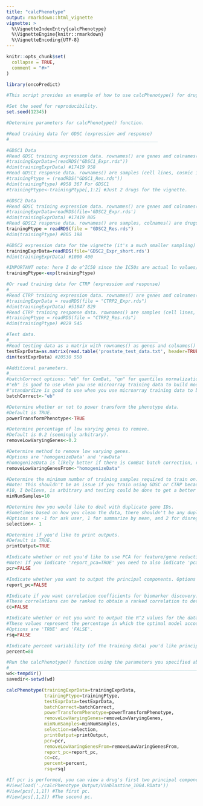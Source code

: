---
title: "calcPhenotype"
output: rmarkdown::html_vignette
vignette: >
  %\VignetteIndexEntry{calcPhenotype}
  %\VignetteEngine{knitr::rmarkdown}
  %\VignetteEncoding{UTF-8}
---

```{r, include = FALSE}
knitr::opts_chunk$set(
  collapse = TRUE,
  comment = "#>"
)
```

```{r setup}

library(oncoPredict)

#This script provides an example of how to use calcPhenotype() for drug response prediction as well as its optional #parameters. 

#Set the seed for reproducibility. 
set.seed(12345)

#Determine parameters for calcPhenotype() function.

#Read training data for GDSC (expression and response)
#_______________________________________________________

#GDSC1 Data
#Read GDSC training expression data. rownames() are genes and colnames() are samples (cell lines/cosmic ids).
#trainingExprData=(readRDS("GDSC1_Expr.rds"))
#dim(trainingExprData) #17419 958 
#Read GDSC1 response data. rownames() are samples (cell lines, cosmic ids), colnames() are drugs.
#trainingPtype = (readRDS("GDSC1_Res.rds"))
#dim(trainingPtype) #958 367 For GDSC1
#trainingPtype<-trainingPtype[,1:2] #Just 2 drugs for the vignette.

#GDSC2 Data
#Read GDSC training expression data. rownames() are genes and colnames() are samples.
#trainingExprData=readRDS(file='GDSC2_Expr.rds')
#dim(trainingExprData) #17419 805
#Read GDSC2 response data. rownames() are samples, colnames() are drugs. 
trainingPtype = readRDS(file = "GDSC2_Res.rds")
#dim(trainingPtype) #805 198

#GDSC2 expression data for the vignette (it's a much smaller sampling)
trainingExprData=readRDS(file='GDSC2_Expr_short.rds')
#dim(trainingExprData) #1000 400

#IMPORTANT note: here I do e^IC50 since the IC50s are actual ln values/log transformed already, and the calcPhenotype function Paul #has will do a power transformation (I assumed it would be better to not have both transformations)
trainingPtype<-exp(trainingPtype) 

#Or read training data for CTRP (expression and response)
#_______________________________________________________
#Read CTRP training expression data. rownames() are genes and colnames() are samples (cell lines/cosmic ids).
#trainingExprData = readRDS(file = "CTRP2_Expr.rds")
#dim(trainingExprData) #51847 829
#Read CTRP training response data. rownames() are samples (cell lines, cosmic ids), colnames() are drugs.
#trainingPtype = readRDS(file = "CTRP2_Res.rds")
#dim(trainingPtype) #829 545 

#Test data. 
#_______________________________________________________
#Read testing data as a matrix with rownames() as genes and colnames() as samples.
testExprData=as.matrix(read.table('prostate_test_data.txt', header=TRUE, row.names=1))
dim(testExprData) #20530 550

#Additional parameters. 
#_______________________________________________________
#batchCorrect options: "eb" for ComBat, "qn" for quantiles normalization, "standardize", or "none"
#"eb" is good to use when you use microarray training data to build models on microarray testing data.
#"standardize is good to use when you use microarray training data to build models on RNA-seq testing data (this is what Paul used in the 2017 IDWAS paper that used GDSC microarray to impute in TCGA RNA-Seq data, see methods section of that paper for rationale)
batchCorrect<-"eb"

#Determine whether or not to power transform the phenotype data.
#Default is TRUE.
powerTransformPhenotype<-TRUE

#Determine percentage of low varying genes to remove.
#Default is 0.2 (seemingly arbitrary).
removeLowVaryingGenes<-0.2

#Determine method to remove low varying genes.
#Options are 'homogenizeData' and 'rawData'
#homogenizeData is likely better if there is ComBat batch correction, raw data was used in the 2017 IDWAS paper that used GDSC microarray to impute in TCGA RNA-Seq data.
removeLowVaringGenesFrom<-"homogenizeData"

#Determine the minimum number of training samples required to train on.
#Note: this shouldn't be an issue if you train using GDSC or CTRP because there are many samples in both training datasets.
#10, I believe, is arbitrary and testing could be done to get a better number.
minNumSamples=10

#Determine how you would like to deal with duplicate gene IDs.
#Sometimes based on how you clean the data, there shouldn't be any duplicates to deal with.
#Options are -1 for ask user, 1 for summarize by mean, and 2 for disregard duplicates
selection<- 1

#Determine if you'd like to print outputs.
#Default is TRUE.
printOutput=TRUE

#Indicate whether or not you'd like to use PCA for feature/gene reduction. Options are 'TRUE' and 'FALSE'.
#Note: If you indicate 'report_pca=TRUE' you need to also indicate 'pca=TRUE'
pcr=FALSE

#Indicate whether you want to output the principal components. Options are 'TRUE' and 'FALSE'.
report_pc=FALSE

#Indicate if you want correlation coefficients for biomarker discovery. These are the correlations between a given gene of interest across all samples vs. a given drug response across samples.
#These correlations can be ranked to obtain a ranked correlation to determine highly correlated drug-gene associations.
cc=FALSE

#Indicate whether or not you want to output the R^2 values for the data you train on from true and predicted values.
#These values represent the percentage in which the optimal model accounts for the variance in the training data.
#Options are 'TRUE' and 'FALSE'.
rsq=FALSE

#Indicate percent variability (of the training data) you'd like principal components to reflect if pcr=TRUE. Default is .80
percent=80

#Run the calcPhenotype() function using the parameters you specified above.
#__________________________________________________________________________________________________________________________________
wd<-tempdir()
savedir<-setwd(wd)

calcPhenotype(trainingExprData=trainingExprData,
              trainingPtype=trainingPtype,
              testExprData=testExprData,
              batchCorrect=batchCorrect,
              powerTransformPhenotype=powerTransformPhenotype,
              removeLowVaryingGenes=removeLowVaryingGenes,
              minNumSamples=minNumSamples,
              selection=selection,
              printOutput=printOutput,
              pcr=pcr,
              removeLowVaringGenesFrom=removeLowVaringGenesFrom,
              report_pc=report_pc,
              cc=cc,
              percent=percent,
              rsq=rsq)

#If pcr is performed, you can view a drug's first two principal components (and so on) using the code below. 
#View(load('./calcPhenotype_Output/Vinblastine_1004.RData'))
#View(pcs[,1,1]) #The first pc. 
#View(pcs[,1,2]) #The second pc. 
```
